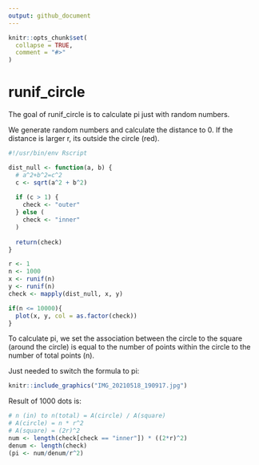 ```yaml
---
output: github_document
---
```


<!-- README.md is generated from README.Rmd. Please edit that file -->

```r
knitr::opts_chunk$set(
  collapse = TRUE,
  comment = "#>"
)
```

# runif_circle

<!-- badges: start -->
<!-- badges: end -->

The goal of runif_circle is to calculate pi just with random numbers.

We generate random numbers and calculate the distance to 0. If the distance is larger r, its outside the circle (red).



```r
#!/usr/bin/env Rscript

dist_null <- function(a, b) {
  # a^2+b^2=c^2
  c <- sqrt(a^2 + b^2)
  
  if (c > 1) {
    check <- "outer"
  } else (
    check <- "inner"
  )
  
  return(check)
}

r <- 1
n <- 1000
x <- runif(n)
y <- runif(n)
check <- mapply(dist_null, x, y)

if(n <= 10000){
  plot(x, y, col = as.factor(check))  
}
```

To calculate pi, we set the association between the circle to the square (around the circle) is equal to the number of points within the circle to the number of total points (n).


Just needed to switch the formula to pi:

```r
knitr::include_graphics("IMG_20210518_190917.jpg")
```

Result of 1000 dots is:

```r
# n (in) to n(total) = A(circle) / A(square)
# A(circle) = n * r^2
# A(square) = (2r)^2
num <- length(check[check == "inner"]) * ((2*r)^2)
denum <- length(check)
(pi <- num/denum/r^2)

```

